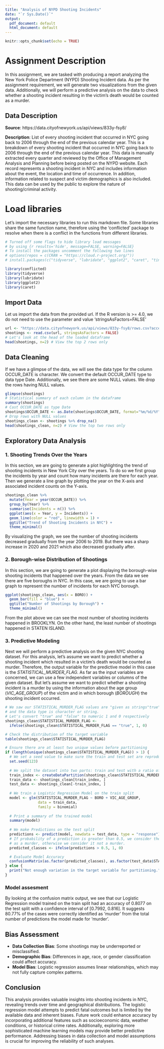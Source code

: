 ```yaml
---
title: "Analysis of NYPD Shooting Incidents"
date: "`r Sys.Date()`"
output:
  pdf_document: default
  html_document: default
---
```


```r
knitr::opts_chunk$set(echo = TRUE)
```
# Assignment Description
In this assignment, we are tasked with producing a report analyzing the New York Police Department (NYPD) Shooting Incident data. As per the assignment requirement, we will generate two visualizations from the given data. Additionally, we will perform a predictive analysis on the data to check whether a shooting incident resulting in the victim's death would be counted as a murder.

## Data Description
**Source**: https://data.cityofnewyork.us/api/views/833y-fsy8/

**Description**: 	List of every shooting incident that occurred in NYC going back to 2006 through the end of the previous calendar year. This is a breakdown of every shooting incident that occurred in NYC going back to 2006 through the end of the previous calendar year. This data is manually extracted every quarter and reviewed by the Office of Management Analysis and Planning before being posted on the NYPD website. Each record represents a shooting incident in NYC and includes information about the event, the location and time of occurrence. In addition, information related to suspect and victim demographics is also included. This data can be used by the public to explore the nature of shooting/criminal activity. 


# Load libraries
Let's import the necessary libraries to run this markdown file. Some libraries share the same function name, therefore using the 'conflicted' package to resolve when there is a conflict in the functions from different libraries. 
```r
# Turned off some flags to hide library load messages
# by using {r results='hide', message=FALSE, warning=FALSE}
# To install the packages uncomment the following two lines
# options(repos = c(CRAN = "https://cloud.r-project.org/"))
# install.packages(c("tidyverse", "lubridate", "ggplot2", "caret", "tinytex"))

library(conflicted)  
library(tidyverse)
library(lubridate)
library(ggplot2)
library(caret)
```
## Import Data
Let us import the data from the provided url. If the R version is >= 4.0, we do not need to use the parameter and value 'stringsAsFactors=FALSE'
```r
url <- "https://data.cityofnewyork.us/api/views/833y-fsy8/rows.csv?accessType=DOWNLOAD"
shootings <- read.csv(url, stringsAsFactors = FALSE)
# Let's look at the head of the loaded dataframe
head(shootings, n=2) # View the top 2 rows only
```

## Data Cleaning
If we have a glimpse of the data, we will see the data type for the column OCCUR_DATE is character. We convert the default OCCUR_DATE type to data type Date. 
Additionally, we see there are some NULL values. We drop the rows having NULL values. 
```r
glimpse(shootings)
# Statistical summary of each column in the dataframe
summary(shootings)
# Cast OCCUR_DATE as type Date
shootings$OCCUR_DATE <- as.Date(shootings$OCCUR_DATE, format="%m/%d/%Y")
# Drop rows with NULL values
shootings_clean <- shootings %>% drop_na()
head(shootings_clean, n=2) # View the top two rows only
```

## Exploratory Data Analysis

### 1. Shooting Trends Over the Years
In this section, we are going to generate a plot highlighting the trend of shooting incidents in New York City over the years. To do so we first group the incidents by year and count how many incidents are there for each year. Then we generate a line graph by plotting the year on the X-axis and associated incident counts on the Y-axis. 
```r
shootings_clean %>%
  mutate(Year = year(OCCUR_DATE)) %>%
  group_by(Year) %>%
  summarise(Incidents = n()) %>%
  ggplot(aes(x = Year, y = Incidents)) +
  geom_line(color = "red", linewidth = 1) +
  ggtitle("Trend of Shooting Incidents in NYC") +
  theme_minimal()
```
By visualizing the graph, we see the number of shooting incidents decreased gradually from the year 2006 to 2019. But there was a sharp increase in 2020 and 2021 which also decreased gradually after.  

### 2. Borough-wise Distribution of Shootings
In this section, we are going to generate a plot displaying the borough-wise shooting incidents that happened over the years. From the data we see there are five boroughs in NYC. In this case, we are going to use a bar graph to represent the number of incidents for each NYC borough. 

```r
ggplot(shootings_clean, aes(x = BORO)) +
  geom_bar(fill = "blue") +
  ggtitle("Number of Shootings by Borough") +
  theme_minimal()
```
From the plot above we can see the most number of shooting incidents happened in BROOKLYN. On the other hand, the least number of shootings happened in STATEN ISLAND. 


### 3. Predictive Modeling
Next we will perform a predictive analysis on the given NYC shooting dataset. For this analysis, let's assume we want to predict whether a shooting incident which resulted in a victim's death would be counted as murder. Therefore, the output variable for the predictive model in this case is the *STATISTICAL_MURDER_FLAG*. As far as the input variables are concerned, we can use a few independent variables or columns of the given dataset. But let's assume we want to predict whether a shooting incident is a murder by using the information about the age group (*VIC_AGE_GROUP*) of the victim and in which borough (*BOROUGH*) the shooting incident occurred. 

```r
# We saw our STATISTICAL_MURDER_FLAG values are "given as strings"true" and "false"
# and the data type is character or string.
# Let's convert "true" and "false" to numeric 1 and 0 respectively
shootings_clean$STATISTICAL_MURDER_FLAG <- 
  ifelse(shootings_clean$STATISTICAL_MURDER_FLAG == "true", 1, 0)

# Check the distribution of the target variable
table(shootings_clean$STATISTICAL_MURDER_FLAG)

# Ensure there are at least two unique values before partitioning
if (length(unique(shootings_clean$STATISTICAL_MURDER_FLAG)) > 1) {
  # We set a seed value to make sure the train and test set are reproducible
  set.seed(123)
  
  # We split the dataset into two parts: train and test with a ratio of 0.7 to 0.3.
  train_index <- createDataPartition(shootings_clean$STATISTICAL_MURDER_FLAG, p = 0.7, list = FALSE)
  train_data <- shootings_clean[train_index, ]
  test_data <- shootings_clean[-train_index, ]
  
  # We train a Logistic Regression Model on the train split
  model <- glm(STATISTICAL_MURDER_FLAG ~ BORO + VIC_AGE_GROUP, 
               data = train_data, 
               family = binomial)
  
  # Print a summary of the trained model
  summary(model)
  
  # We make Predictions on the test split
  predictions <- predict(model, newdata = test_data, type = "response")
  # If probability of a prediction is greater than 0.5, we consider the incident 
  # as a murder, otherwise we consider it not a murder.
  predicted_classes <- ifelse(predictions > 0.5, 1, 0)

  # Evaluate Model Accuracy
  confusionMatrix(as.factor(predicted_classes), as.factor(test_data$STATISTICAL_MURDER_FLAG))
} else {
  print("Not enough variation in the target variable for partitioning.")
}
```

### Model assesment
By looking at the confusion matrix output, we see that our Logistic Regression model trained on the train split had an accuracy of 0.8077 on the test split with a confidence interval of [0.7992, 0.816]. It suggests 80.77% of the cases were correctly identified as 'murder' from the total number of predictions the model made for 'murder'. 

## Bias Assessment

- **Data Collection Bias**: Some shootings may be underreported or misclassified.
- **Demographic Bias**: Differences in age, race, or gender classification could affect accuracy.
- **Model Bias**: Logistic regression assumes linear relationships, which may not fully capture complex patterns.


## Conclusion

This analysis provides valuable insights into shooting incidents in NYC, revealing trends over time and geographical distributions. The logistic regression model attempts to predict fatal outcomes but is limited by the available data and inherent biases. Future work could enhance accuracy by incorporating additional features such as socioeconomic data, weather conditions, or historical crime rates. Additionally, exploring more sophisticated machine learning models may provide better predictive performance. Addressing biases in data collection and model assumptions is crucial for improving the reliability of such analyses.
